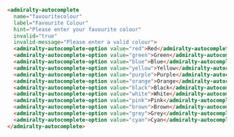 ```html
<admiralty-autocomplete
  name="favouritecolour"
  label="Favourite Colour"
  hint="Please enter your favourite colour"
  invalid="true"
  invalid-message="Please enter a valid colour">
  <admiralty-autocomplete-option value="red">Red</admiralty-autocomplete-option>
  <admiralty-autocomplete-option value="green">Green</admiralty-autocomplete-option>
  <admiralty-autocomplete-option value="blue">Blue</admiralty-autocomplete-option>
  <admiralty-autocomplete-option value="yellow">Yellow</admiralty-autocomplete-option>
  <admiralty-autocomplete-option value="purple">Purple</admiralty-autocomplete-option>
  <admiralty-autocomplete-option value="orange">Orange</admiralty-autocomplete-option>
  <admiralty-autocomplete-option value="black">Black</admiralty-autocomplete-option>
  <admiralty-autocomplete-option value="white">White</admiralty-autocomplete-option>
  <admiralty-autocomplete-option value="pink">Pink</admiralty-autocomplete-option>
  <admiralty-autocomplete-option value="brown">Brown</admiralty-autocomplete-option>
  <admiralty-autocomplete-option value="grey">Grey</admiralty-autocomplete-option>
  <admiralty-autocomplete-option value="cyan">Cyan</admiralty-autocomplete-option>
</admiralty-autocomplete>
```

